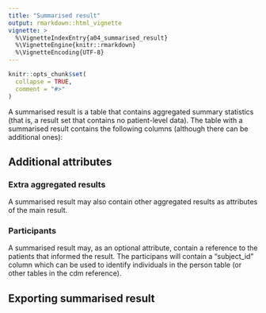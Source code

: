 ```yaml
---
title: "Summarised result"
output: rmarkdown::html_vignette
vignette: >
  %\VignetteIndexEntry{a04_summarised_result}
  %\VignetteEngine{knitr::rmarkdown}
  %\VignetteEncoding{UTF-8}
---
```


```r
knitr::opts_chunk$set(
  collapse = TRUE,
  comment = "#>"
)
```

A summarised result is a table that contains aggregated summary statistics (that is, a result set that contains no patient-level data). The table with a summarised result contains the following columns (although there can be additional ones):

## Additional attributes
### Extra aggregated results
A summarised result may also contain other aggregated results as attributes of the main result.

### Participants
A summarised result may, as an optional attribute, contain a reference to the patients that informed the result. The participans will contain a "subject_id" column which can be used to identify individuals in the person table (or other tables in the cdm reference).

## Exporting summarised result

